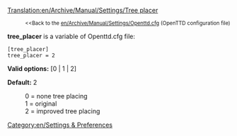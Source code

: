 [[Translation:en/Archive/Manual/Settings/Tree placer]]

:<small><<Back to the [[en/Archive/Manual/Settings/Openttd.cfg]] (OpenTTD configuration file)</small>


'''tree_placer''' is a variable of Openttd.cfg file: 

<pre>
[tree_placer]
tree_placer = 2
</pre>

'''Valid options:''' [0 | 1 | 2]

'''Default:''' 2

:0 = none tree placing
:1 = original
:2 = improved tree placing

[[Category:en/Settings & Preferences]]